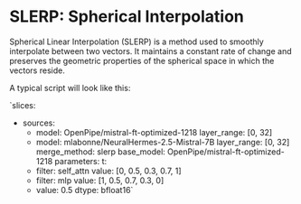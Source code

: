 # SLERP: Spherical Interpolation

Spherical Linear Interpolation (SLERP) is a method used to smoothly interpolate between two vectors. It maintains a constant rate of change and preserves the geometric properties of the spherical space in which the vectors reside.

A typical script will look like this:

`slices:
  - sources:
      - model: OpenPipe/mistral-ft-optimized-1218
        layer_range: [0, 32]
      - model: mlabonne/NeuralHermes-2.5-Mistral-7B
        layer_range: [0, 32]
merge_method: slerp
base_model: OpenPipe/mistral-ft-optimized-1218
parameters:
  t:
    - filter: self_attn
      value: [0, 0.5, 0.3, 0.7, 1]
    - filter: mlp
      value: [1, 0.5, 0.7, 0.3, 0]
    - value: 0.5
dtype: bfloat16`